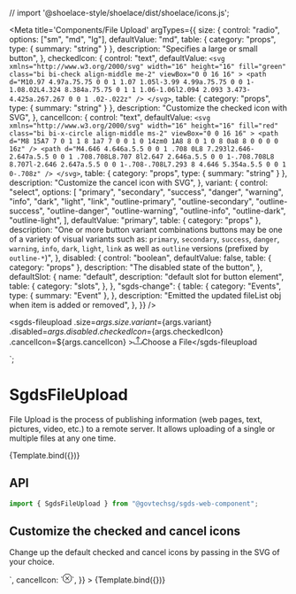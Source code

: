 // import '@shoelace-style/shoelace/dist/shoelace/icons.js';

<Meta
  title='Components/File Upload'
  argTypes={{
    size: {
      control: "radio",
      options: ["sm", "md", "lg"],
      defaultValue: "md",
      table: { category: "props", type: { summary: "string" } },
      description: "Specifies a large or small button",
    },
    checkedIcon: {
      control: "text",
      defaultValue: `<svg
        xmlns="http://www.w3.org/2000/svg"
        width="16"
        height="16"
        fill="green"
        class="bi bi-check align-middle me-2"
        viewBox="0 0 16 16"
      >
        <path
          d="M10.97 4.97a.75.75 0 0 1 1.07 1.05l-3.99 4.99a.75.75 0 0 1-1.08.02L4.324 8.384a.75.75 0 1 1 1.06-1.06l2.094 2.093 3.473-4.425a.267.267 0 0 1 .02-.022z"
        />
      </svg>`,
      table: { category: "props", type: { summary: "string" } },
      description: "Customize the checked icon with SVG",
    },
    cancelIcon: {
      control: "text",
      defaultValue: `<svg
        xmlns="http://www.w3.org/2000/svg"
        width="16"
        height="16"
        fill="red"
        class="bi bi-x-circle align-middle ms-2"
        viewBox="0 0 16 16"
      >
        <path
          d="M8 15A7 7 0 1 1 8 1a7 7 0 0 1 0 14zm0 1A8 8 0 1 0 8 0a8 8 0 0 0 0 16z"
        />
        <path
          d="M4.646 4.646a.5.5 0 0 1 .708 0L8 7.293l2.646-2.647a.5.5 0 0 1 .708.708L8.707 8l2.647 2.646a.5.5 0 0 1-.708.708L8 8.707l-2.646 2.647a.5.5 0 0 1-.708-.708L7.293 8 4.646 5.354a.5.5 0 0 1 0-.708z"
        />
      </svg>`,
      table: { category: "props", type: { summary: "string" } },
      description: "Customize the cancel icon with SVG",
    },
    variant: {
      control: "select",
      options: [
        "primary",
        "secondary",
        "success",
        "danger",
        "warning",
        "info",
        "dark",
        "light",
        "link",
        "outline-primary",
        "outline-secondary",
        "outline-success",
        "outline-danger",
        "outline-warning",
        "outline-info",
        "outline-dark",
        "outline-light",
      ],
      defaultValue: "primary",
      table: { category: "props" },
      description:
        "One or more button variant combinations buttons may be one of a variety of visual variants such as: `primary`, `secondary`, `success`, `danger`, `warning`, `info`, `dark`, `light`, `link` as well as `outline` versions (prefixed by `outline-*`)",
    },
    disabled: {
      control: "boolean",
      defaultValue: false,
      table: { category: "props" },
      description: "The disabled state of the button",
    },
    defaultSlot: {
      name: "default",
      description: "default slot for button element",
      table: {
        category: "slots",
      },
    },
    "sgds-change": {
      table: {
        category: "Events",
        type: { summary: "Event" },
      },
      description:
        "Emitted the updated fileList obj when item is added or removed",
    },
  }}
/>

  <sgds-fileupload
    .size=${args.size}
    .variant=${args.variant}
    .disabled=${args.disabled}
    .checkedIcon=${args.checkedIcon}
    .cancelIcon=${args.cancelIcon}
    ><svg
      xmlns="http://www.w3.org/2000/svg"
      width="16"
      height="16"
      fill="currentColor"
      class="bi bi-upload me-2"
      viewBox="0 0 16 16"
    >
      <path
        d="M.5 9.9a.5.5 0 0 1 .5.5v2.5a1 1 0 0 0 1 1h12a1 1 0 0 0 1-1v-2.5a.5.5 0 0 1 1 0v2.5a2 2 0 0 1-2 2H2a2 2 0 0 1-2-2v-2.5a.5.5 0 0 1 .5-.5z"
      />
      <path
        d="M7.646 1.146a.5.5 0 0 1 .708 0l3 3a.5.5 0 0 1-.708.708L8.5 2.707V11.5a.5.5 0 0 1-1 0V2.707L5.354 4.854a.5.5 0 1 1-.708-.708l3-3z"
      /></svg
    >Choose a File</sgds-fileupload
  >
`;

# SgdsFileUpload

File Upload is the process of publishing information (web pages, text, pictures, video, etc.) to a remote server. It allows uploading of a single or multiple files at any one time.

<Canvas>
  <Story name='Basic' args={{ variant: "primary" }}>
    {Template.bind({})}
  </Story>
</Canvas>

## API

```jsx
import { SgdsFileUpload } from "@govtechsg/sgds-web-component";
```

<ArgsTable story='Basic' />

## Customize the checked and cancel icons

Change up the default checked and cancel icons by passing in the SVG of your choice.

<Canvas>
  <Story
    name='Custom Icons'
    args={{
      checkedIcon: `<svg xmlns="http://www.w3.org/2000/svg" width="16" height="16" fill="currentColor" class="bi bi-check2-circle align-middle ms-2" viewBox="0 0 16 16">
  <path d="M2.5 8a5.5 5.5 0 0 1 8.25-4.764.5.5 0 0 0 .5-.866A6.5 6.5 0 1 0 14.5 8a.5.5 0 0 0-1 0 5.5 5.5 0 1 1-11 0z"/>
  <path d="M15.354 3.354a.5.5 0 0 0-.708-.708L8 9.293 5.354 6.646a.5.5 0 1 0-.708.708l3 3a.5.5 0 0 0 .708 0l7-7z"/>
</svg>`,
      cancelIcon: `<svg xmlns="http://www.w3.org/2000/svg" width="16" height="16" fill="currentColor" class="bi bi-x-octagon align-middle me-2" viewBox="0 0 16 16">
  <path d="M4.54.146A.5.5 0 0 1 4.893 0h6.214a.5.5 0 0 1 .353.146l4.394 4.394a.5.5 0 0 1 .146.353v6.214a.5.5 0 0 1-.146.353l-4.394 4.394a.5.5 0 0 1-.353.146H4.893a.5.5 0 0 1-.353-.146L.146 11.46A.5.5 0 0 1 0 11.107V4.893a.5.5 0 0 1 .146-.353L4.54.146zM5.1 1 1 5.1v5.8L5.1 15h5.8l4.1-4.1V5.1L10.9 1H5.1z"/>
  <path d="M4.646 4.646a.5.5 0 0 1 .708 0L8 7.293l2.646-2.647a.5.5 0 0 1 .708.708L8.707 8l2.647 2.646a.5.5 0 0 1-.708.708L8 8.707l-2.646 2.647a.5.5 0 0 1-.708-.708L7.293 8 4.646 5.354a.5.5 0 0 1 0-.708z"/>
</svg>`,
    }}
  >
    {Template.bind({})}
  </Story>
</Canvas>
